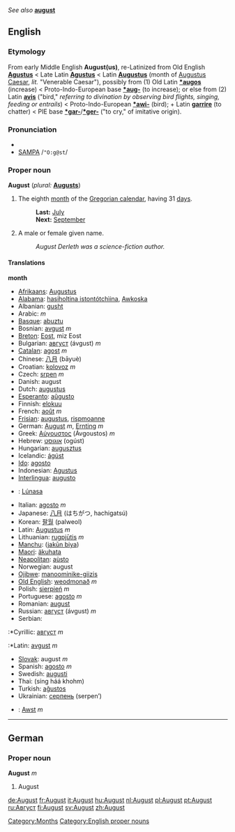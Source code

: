 ''See also'' '''[[august]]'''

==English==
===Etymology===
From early Middle English '''August(us)''', re-Latinized from Old English '''[[Agustus]]''' < Late Latin '''[[Agustus]]''' < Latin '''[[Augustus]]''' (month of [[Augustus Caesar]], ''lit.'' "Venerable Caesar"), possibly from (1) Old Latin '''[[*augos]]''' (increase) < Proto-Indo-European base '''[[*aug-]]''' (to increase); or else from (2) Latin '''[[avis]]''' ("bird," ''referring to divination by observing bird flights, singing, feeding or entrails'') < Proto-Indo-European '''[[*awi-]]''' (bird); + Latin '''[[garrire]]''' (to chatter) < PIE base '''[[*gar-]]'''/'''[[*ger-]]''' ("to cry," of imitative origin).

===Pronunciation===
*{{IPA|/ˈɔːgəst/}}
*[[w:SAMPA|SAMPA]] /<tt>"O:g@st</tt>/

===Proper noun===
'''August''' (''plural:'' '''[[Augusts]]''')

#The eighth [[month]] of the [[Gregorian calendar]], having 31 [[day]]s.
#:'''Last:''' [[July]]
#:'''Next:''' [[September]]
#A male or female given name.
#: ''August Derleth was a science-fiction author.''

====Translations====

'''month'''
{{top}}
*[[Afrikaans]]: [[Augustus]]
*[[Alabama]]: [[hasiholtina istontótchìina]], [[Awkoska]]
*Albanian: [[gusht]]
*Arabic: {{ARchar|[[اغسطس|أغُسْطُسْ]]}} {{IPAchar|(’áγuʂʈuʂ)}} ''m''
*[[Basque]]: [[abuztu]]
*Bosnian: [[avgust]] ''m''
*[[Breton]]: [[Eost]], miz Eost
*Bulgarian: [[август]] (ávgust) ''m''
*[[Catalan]]: [[agost]] ''m''
*Chinese: [[八月]] (bāyuè)
*Croatian: [[kolovoz]] ''m''
*Czech: [[srpen]] ''m''
*Danish: august
*Dutch: [[augustus]]
*[[Esperanto]]: [[aŭgusto]]
*Finnish: [[elokuu]]
*French: [[août]] ''m''
*[[Frisian]]: [[augustus]], [[rispmoanne]]
*German: [[August#German|August]] ''m'', [[Ernting]] ''m'' 
*Greek: [[Αύγουστος]] (Ávgoustos) ''m''
*Hebrew: [[אוגוסט]] (ogúst)
*Hungarian: [[augusztus]]
*Icelandic: [[ágúst]]
*[[Ido]]: [[agosto]]
*Indonesian: [[Agustus]]
*[[Interlingua]]: [[augusto]]
{{mid}}
*{{ga}}: [[Lúnasa]]
*Italian: [[agosto#Italian|agosto]] ''m''
*Japanese: [[八月]] (はちがつ, hachigatsú)
*Korean: [[팔월]] (palweol)
*Latin: [[Augustus]] ''m''
*Lithuanian: [[rugpjūtis]] ''m''
*[[Manchu]]: ([[jakūn biya]])
*[[Maori]]: [[äkuhata]]
*[[Neapolitan]]: [[aùsto]]
*Norwegian: august
*[[Ojibwe]]: [[manoominike-giizis]]
*[[Old English]]: [[weodmonað]] ''m''
*Polish: [[sierpień]] ''m''
*Portuguese: [[agosto#Portuguese|agosto]] ''m''
*Romanian: [[august#Romanian|august]]
*Russian: [[август]] (ávgust) ''m''
*Serbian:
:*Cyrillic: [[август]] ''m''
:*Latin: [[avgust]] ''m''
*[[Slovak]]: august ''m''
*Spanish: [[agosto#Spanish|agosto]] ''m''
*Swedish: [[augusti]]
*Thai: {{THchar|[[สิงหาคม]]}} (síng háá khohm)
*Turkish: [[ağustos]]
*Ukrainian: [[серпень]] (serpen’)
*{{cy}}: [[Awst]] ''m''
{{bottom}}

----
==German==
===Proper noun===
'''August''' ''m''
#August

[[Category:Months]]
[[Category:English proper nouns]]

[[de:August]]
[[fr:August]]
[[it:August]]
[[hu:August]]
[[nl:August]]
[[pl:August]]
[[pt:August]]
[[ru:Август]]
[[fi:August]]
[[sv:August]]
[[zh:August]]